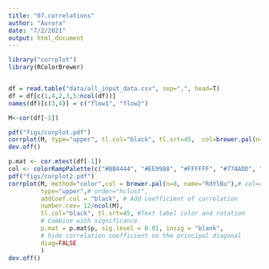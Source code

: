 ```yaml
---
title: "07.correlations"
author: "Aurora"
date: "7/2/2021"
output: html_document
---
```



```r
library("corrplot")
library(RColorBrewer)


df = read.table("data/all_input_data.csv", sep=",", head=T)
df = df[c(1,4,2,3,5:ncol(df))]
names(df)[c(3,4)] = c("flow1", "flow2")
```


```r
M<-cor(df[-1])
```

```r
pdf("figs/corplot.pdf")
corrplot(M, type="upper", tl.col="black", tl.srt=45,  col=brewer.pal(n=8, name="RdYlBu"))
dev.off()
```

```r
p.mat <- cor.mtest(df[-1])
col <- colorRampPalette(c("#BB4444", "#EE9988", "#FFFFFF", "#77AADD", "#4477AA"))
pdf("figs/corplot2.pdf")
corrplot(M, method="color",col = brewer.pal(n=8, name="RdYlBu"),# col=col(200),  
         type="upper",# order="hclust", 
         addCoef.col = "black", # Add coefficient of correlation
         number.cex= 12/ncol(M),
         tl.col="black", tl.srt=45, #Text label color and rotation
         # Combine with significance
         p.mat = p.mat$p, sig.level = 0.01, insig = "blank", 
         # hide correlation coefficient on the principal diagonal
         diag=FALSE 
         )
dev.off()
```

